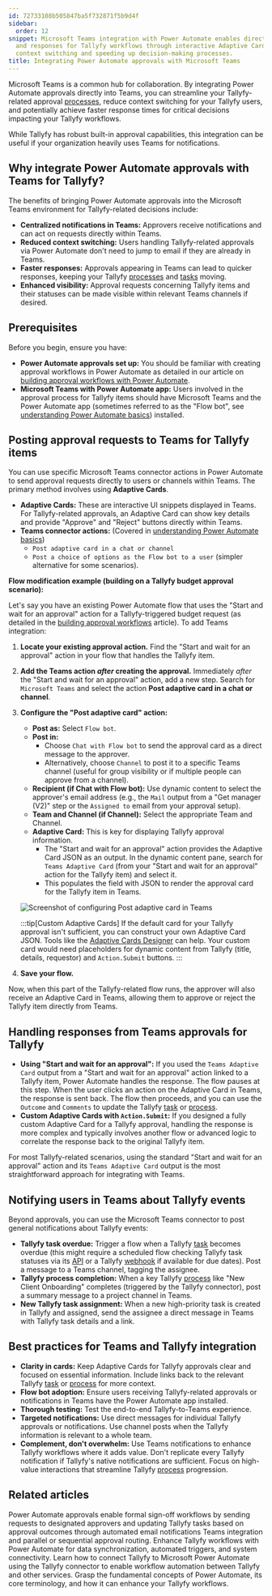 ```yaml
---
id: 72733108b505847ba5f732871f5b9d4f
sidebar:
  order: 12
snippet: Microsoft Teams integration with Power Automate enables direct approval notifications
  and responses for Tallyfy workflows through interactive Adaptive Cards while reducing
  context switching and speeding up decision-making processes.
title: Integrating Power Automate approvals with Microsoft Teams
---
```



Microsoft Teams is a common hub for collaboration. By integrating Power Automate approvals directly into Teams, you can streamline your Tallyfy-related approval [processes](/products/pro/tracking-and-tasks/processes/), reduce context switching for your Tallyfy users, and potentially achieve faster response times for critical decisions impacting your Tallyfy workflows.

While Tallyfy has robust built-in approval capabilities, this integration can be useful if your organization heavily uses Teams for notifications.

## Why integrate Power Automate approvals with Teams for Tallyfy?

The benefits of bringing Power Automate approvals into the Microsoft Teams environment for Tallyfy-related decisions include:

*   **Centralized notifications in Teams:** Approvers receive notifications and can act on requests directly within Teams.
*   **Reduced context switching:** Users handling Tallyfy-related approvals via Power Automate don't need to jump to email if they are already in Teams.
*   **Faster responses:** Approvals appearing in Teams can lead to quicker responses, keeping your Tallyfy [processes](/products/pro/tracking-and-tasks/processes/) and [tasks](/products/pro/tracking-and-tasks/tasks/) moving.
*   **Enhanced visibility:** Approval requests concerning Tallyfy items and their statuses can be made visible within relevant Teams channels if desired.

## Prerequisites

Before you begin, ensure you have:

*   **Power Automate approvals set up:** You should be familiar with creating approval workflows in Power Automate as detailed in our article on [building approval workflows with Power Automate](/products/pro/integrations/middleware/power-automate/building-approval-workflows-with-power-automate/).
*   **Microsoft Teams with Power Automate app:** Users involved in the approval process for Tallyfy items should have Microsoft Teams and the Power Automate app (sometimes referred to as the "Flow bot", see [understanding Power Automate basics](/products/pro/integrations/middleware/power-automate/understanding-power-automate-basics/)) installed.

## Posting approval requests to Teams for Tallyfy items

You can use specific Microsoft Teams connector actions in Power Automate to send approval requests directly to users or channels within Teams. The primary method involves using **Adaptive Cards**.

*   **Adaptive Cards:** These are interactive UI snippets displayed in Teams. For Tallyfy-related approvals, an Adaptive Card can show key details and provide "Approve" and "Reject" buttons directly within Teams.
*   **Teams connector actions:** (Covered in [understanding Power Automate basics](/products/pro/integrations/middleware/power-automate/understanding-power-automate-basics/))
    *   `Post adaptive card in a chat or channel`
    *   `Post a choice of options as the Flow bot to a user` (simpler alternative for some scenarios).

**Flow modification example (building on a Tallyfy budget approval scenario):**

Let's say you have an existing Power Automate flow that uses the "Start and wait for an approval" action for a Tallyfy-triggered budget request (as detailed in the [building approval workflows](/products/pro/integrations/middleware/power-automate/building-approval-workflows-with-power-automate/) article). To add Teams integration:

<Steps>

1.  **Locate your existing approval action.**
    Find the "Start and wait for an approval" action in your flow that handles the Tallyfy item.

2.  **Add the Teams action *after* creating the approval.**
    Immediately *after* the "Start and wait for an approval" action, add a new step.
    Search for `Microsoft Teams` and select the action **Post adaptive card in a chat or channel**.

3.  **Configure the "Post adaptive card" action:**
    *   **Post as:** Select `Flow bot`.
    *   **Post in:**
        *   Choose `Chat with Flow bot` to send the approval card as a direct message to the approver.
        *   Alternatively, choose `Channel` to post it to a specific Teams channel (useful for group visibility or if multiple people can approve from a channel).
    *   **Recipient (if Chat with Flow bot):** Use dynamic content to select the approver's email address (e.g., the `Mail` output from a "Get manager (V2)" step or the `Assigned to` email from your approval setup).
    *   **Team and Channel (if Channel):** Select the appropriate Team and Channel.
    *   **Adaptive Card:** This is key for displaying Tallyfy approval information.
        *   The "Start and wait for an approval" action provides the Adaptive Card JSON as an output. In the dynamic content pane, search for `Teams Adaptive Card` (from your "Start and wait for an approval" action for the Tallyfy item) and select it.
        *   This populates the field with JSON to render the approval card for the Tallyfy item in Teams.

    ![Screenshot of configuring Post adaptive card in Teams](mdc:/pro/integrations/middleware/power-automate/assets/teams-post-adaptive-card.png)

    :::tip[Custom Adaptive Cards]
    If the default card for your Tallyfy approval isn't sufficient, you can construct your own Adaptive Card JSON. Tools like the [Adaptive Cards Designer](https://adaptivecards.io/designer/) can help. Your custom card would need placeholders for dynamic content from Tallyfy (title, details, requestor) and `Action.Submit` buttons.
    :::

4.  **Save your flow.**

</Steps>

Now, when this part of the Tallyfy-related flow runs, the approver will also receive an Adaptive Card in Teams, allowing them to approve or reject the Tallyfy item directly from Teams.

## Handling responses from Teams approvals for Tallyfy

*   **Using "Start and wait for an approval":** If you used the `Teams Adaptive Card` output from a "Start and wait for an approval" action linked to a Tallyfy item, Power Automate handles the response. The flow pauses at this step. When the user clicks an action on the Adaptive Card in Teams, the response is sent back. The flow then proceeds, and you can use the `Outcome` and `Comments` to update the Tallyfy [task](/products/pro/tracking-and-tasks/tasks/) or [process](/products/pro/tracking-and-tasks/processes/).
*   **Custom Adaptive Cards with `Action.Submit`:** If you designed a fully custom Adaptive Card for a Tallyfy approval, handling the response is more complex and typically involves another flow or advanced logic to correlate the response back to the original Tallyfy item.

For most Tallyfy-related scenarios, using the standard "Start and wait for an approval" action and its `Teams Adaptive Card` output is the most straightforward approach for integrating with Teams.

## Notifying users in Teams about Tallyfy events

Beyond approvals, you can use the Microsoft Teams connector to post general notifications about Tallyfy events:

*   **Tallyfy task overdue:** Trigger a flow when a Tallyfy [task](/products/pro/tracking-and-tasks/tasks/) becomes overdue (this might require a scheduled flow checking Tallyfy task statuses via its [API](/products/pro/integrations/open-api/) or a Tallyfy [webhook](/products/pro/integrations/webhooks/) if available for due dates). Post a message to a Teams channel, tagging the assignee.
*   **Tallyfy process completion:** When a key Tallyfy [process](/products/pro/tracking-and-tasks/processes/) like "New Client Onboarding" completes (triggered by the Tallyfy connector), post a summary message to a project channel in Teams.
*   **New Tallyfy task assignment:** When a new high-priority task is created in Tallyfy and assigned, send the assignee a direct message in Teams with Tallyfy task details and a link.

## Best practices for Teams and Tallyfy integration

*   **Clarity in cards:** Keep Adaptive Cards for Tallyfy approvals clear and focused on essential information. Include links back to the relevant Tallyfy [task](/products/pro/tracking-and-tasks/tasks/) or [process](/products/pro/tracking-and-tasks/processes/) for more context.
*   **Flow bot adoption:** Ensure users receiving Tallyfy-related approvals or notifications in Teams have the Power Automate app installed.
*   **Thorough testing:** Test the end-to-end Tallyfy-to-Teams experience.
*   **Targeted notifications:** Use direct messages for individual Tallyfy approvals or notifications. Use channel posts when the Tallyfy information is relevant to a whole team.
*   **Complement, don't overwhelm:** Use Teams notifications to enhance Tallyfy workflows where it adds value. Don't replicate every Tallyfy notification if Tallyfy's native notifications are sufficient. Focus on high-value interactions that streamline Tallyfy [process](/products/pro/tracking-and-tasks/processes/) progression.


## Related articles
<CardGrid>
<LinkTitleCard header="<b>Power Automate > Building approval workflows with Power Automate</b>" href="/products/pro/integrations/middleware/power-automate/building-approval-workflows-with-power-automate/" > Power Automate approvals enable formal sign-off workflows by sending requests to designated approvers and updating Tallyfy tasks based on approval outcomes through automated email notifications Teams integration and parallel or sequential approval routing. </LinkTitleCard>
<LinkTitleCard header="<b>Middleware > Power Automate</b>" href="/products/pro/integrations/middleware/power-automate/" > Enhance Tallyfy workflows with Power Automate for data synchronization, automated triggers, and system connectivity. </LinkTitleCard>
<LinkTitleCard header="<b>Power Automate > Connect Tallyfy to Power Automate</b>" href="/products/pro/integrations/middleware/power-automate/how-can-i-integrate-tallyfy-with-microsoft-power-automate/" > Learn how to connect Tallyfy to Microsoft Power Automate using the Tallyfy connector to enable workflow automation between Tallyfy and other services. </LinkTitleCard>
<LinkTitleCard header="<b>Power Automate > Understanding Power Automate basics</b>" href="/products/pro/integrations/middleware/power-automate/understanding-power-automate-basics/" > Grasp the fundamental concepts of Power Automate, its core terminology, and how it can enhance your Tallyfy workflows. </LinkTitleCard>
</CardGrid>
